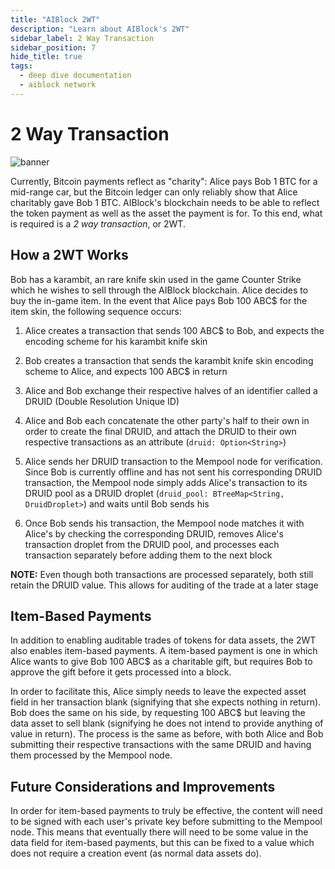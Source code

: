 ```yaml
---
title: "AIBlock 2WT"
description: "Learn about AIBlock's 2WT"
sidebar_label: 2 Way Transaction
sidebar_position: 7
hide_title: true
tags:
  - deep dive documentation
  - aiblock network
---
```


# 2 Way Transaction

![banner](./img/transaction.jpg)

Currently, Bitcoin payments reflect as "charity": Alice pays Bob 1 BTC for a mid-range car, but the Bitcoin ledger can only reliably show that Alice charitably gave Bob 1 BTC. AIBlock's blockchain needs to be able to reflect the token payment as well as the asset the payment is for. To this end, what is required is a *2 way transaction*, or 2WT. 

## How a 2WT Works

Bob has a karambit, an rare knife skin used in the game Counter Strike which he wishes to sell through the AIBlock blockchain. Alice decides to buy the in-game item. In the event that Alice pays Bob 100 ABC$ for the item skin, the following sequence occurs:

1. Alice creates a transaction that sends 100 ABC$ to Bob, and expects the encoding scheme for his karambit knife skin

2. Bob creates a transaction that sends the karambit knife skin encoding scheme to Alice, and expects 100 ABC$ in return

3. Alice and Bob exchange their respective halves of an identifier called a DRUID (Double Resolution Unique ID)

4. Alice and Bob each concatenate the other party's half to their own in order to create the final DRUID, and attach the DRUID to their own respective transactions as an attribute (`druid: Option<String>`)

5. Alice sends her DRUID transaction to the Mempool node for verification. Since Bob is currently offline and has not sent his corresponding DRUID transaction, the Mempool node simply adds Alice's transaction to its DRUID pool as a DRUID droplet (`druid_pool: BTreeMap<String, DruidDroplet>`) and waits until Bob sends his

6. Once Bob sends his transaction, the Mempool node matches it with Alice's by checking the corresponding DRUID, removes Alice's transaction droplet from the DRUID pool, and processes each transaction separately before adding them to the next block

**NOTE:** Even though both transactions are processed separately, both still retain the DRUID value. This allows for auditing of the trade at a later stage

## Item-Based Payments

In addition to enabling auditable trades of tokens for data assets, the 2WT also enables item-based payments. A item-based payment is one in which Alice wants to give Bob 100 ABC$ as a charitable gift, but requires Bob to approve the gift before it gets processed into a block.

In order to facilitate this, Alice simply needs to leave the expected asset field in her transaction blank (signifying that she expects nothing in return). Bob does the same on his side, by requesting 100 ABC$ but leaving the data asset to sell blank (signifying he does not intend to provide anything of value in return). The process is the same as before, with both Alice and Bob submitting their respective transactions with the same DRUID and having them processed by the Mempool node.

## Future Considerations and Improvements

In order for item-based payments to truly be effective, the content will need to be signed with each user's private key before submitting to the Mempool node. This means that eventually there will need to be some value in the data field for item-based payments, but this can be fixed to a value which does not require a creation event (as normal data assets do).
